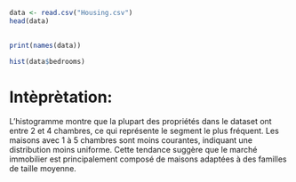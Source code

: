 ```r
data <- read.csv("Housing.csv")
head(data)
  
```

```r
print(names(data))
```

```r
hist(data$bedrooms)
```

# Intèprètation:

L'histogramme montre que la plupart des propriétés dans le dataset ont entre 2 et 4 chambres, ce qui représente le segment le plus fréquent. Les maisons avec 1 à 5 chambres sont moins courantes, indiquant une distribution moins uniforme. Cette tendance suggère que le marché immobilier est principalement composé de maisons adaptées à des familles de taille moyenne.